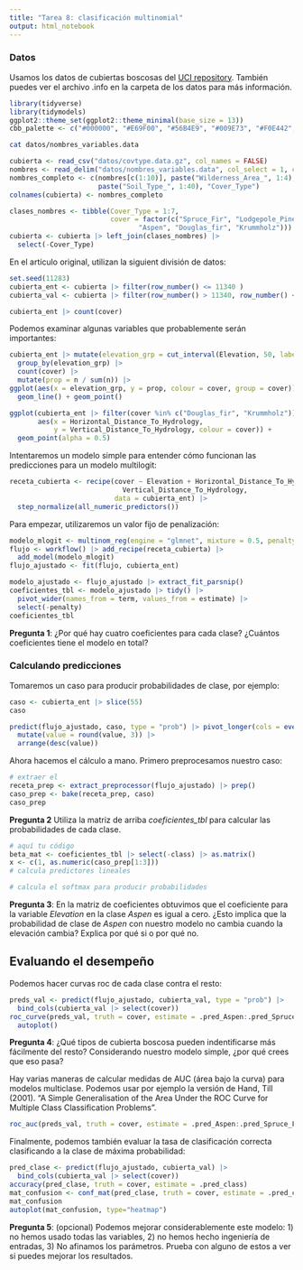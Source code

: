 ```yaml
---
title: "Tarea 8: clasificación multinomial"
output: html_notebook
---
```



### Datos

Usamos los datos de cubiertas boscosas del [UCI repository](https://archive.ics.uci.edu/ml/datasets/covertype). 
También puedes ver el archivo .info en la carpeta de los datos para más información.

```r
library(tidyverse)
library(tidymodels)
ggplot2::theme_set(ggplot2::theme_minimal(base_size = 13))
cbb_palette <- c("#000000", "#E69F00", "#56B4E9", "#009E73", "#F0E442", "#0072B2", "#D55E00", "#CC79A7")

```

```bash
cat datos/nombres_variables.data 
```


```r
cubierta <- read_csv("datos/covtype.data.gz", col_names = FALSE)
nombres <- read_delim("datos/nombres_variables.data", col_select = 1, col_names = FALSE) |> pull(1)
nombres_completo <- c(nombres[c(1:10)], paste("Wilderness_Area_", 1:4),
                      paste("Soil_Type_", 1:40), "Cover_Type")
colnames(cubierta) <- nombres_completo
```


```r
clases_nombres <- tibble(Cover_Type = 1:7,
                         cover = factor(c("Spruce_Fir", "Lodgepole_Pine", "Ponderosa_Pine", "Cottonwood_Willow",
                                "Aspen", "Douglas_fir", "Krummholz")))
cubierta <- cubierta |> left_join(clases_nombres) |> 
  select(-Cover_Type)
```

En el artículo original, utilizan la siguient división de datos:

```r
set.seed(11283)
cubierta_ent <- cubierta |> filter(row_number() <= 11340 )
cubierta_val <- cubierta |> filter(row_number() > 11340, row_number() <= 11340 + 3780)

```

```r
cubierta_ent |> count(cover)
```

Podemos examinar algunas variables que probablemente serán importantes:

```r
cubierta_ent |> mutate(elevation_grp = cut_interval(Elevation, 50, labels = FALSE)) |> 
  group_by(elevation_grp) |> 
  count(cover) |> 
  mutate(prop = n / sum(n)) |> 
ggplot(aes(x = elevation_grp, y = prop, colour = cover, group = cover)) +
  geom_line() + geom_point()
```

```r
ggplot(cubierta_ent |> filter(cover %in% c("Douglas_fir", "Krummholz")), 
       aes(x = Horizontal_Distance_To_Hydrology, 
           y = Vertical_Distance_To_Hydrology, colour = cover)) +
  geom_point(alpha = 0.5) 
```

Intentaremos un modelo simple para entender cómo funcionan las predicciones
para un modelo multilogit:


```r
receta_cubierta <- recipe(cover ~ Elevation + Horizontal_Distance_To_Hydrology + 
                            Vertical_Distance_To_Hydrology,
                          data = cubierta_ent) |> 
  step_normalize(all_numeric_predictors())
```

Para empezar, utilizaremos un valor fijo de penalización:

```r
modelo_mlogit <- multinom_reg(engine = "glmnet", mixture = 0.5, penalty = 0.001, mode = "classification")
flujo <- workflow() |> add_recipe(receta_cubierta) |> 
  add_model(modelo_mlogit)
flujo_ajustado <- fit(flujo, cubierta_ent)
```


```r
modelo_ajustado <- flujo_ajustado |> extract_fit_parsnip()
coeficientes_tbl <- modelo_ajustado |> tidy() |> 
  pivot_wider(names_from = term, values_from = estimate) |> 
  select(-penalty)
coeficientes_tbl
```

**Pregunta 1**: ¿Por qué hay cuatro coeficientes para cada clase? ¿Cuántos coeficientes
tiene el modelo en total? 


### Calculando predicciones

Tomaremos un caso para producir probabilidades de clase, por ejemplo:

```r
caso <- cubierta_ent |> slice(55)
caso
```

```r
predict(flujo_ajustado, caso, type = "prob") |> pivot_longer(cols = everything(), names_to = "prob") |>
  mutate(value = round(value, 3)) |> 
  arrange(desc(value))
```

Ahora hacemos el cálculo a mano. Primero preprocesamos nuestro caso:

```r
# extraer el
receta_prep <- extract_preprocessor(flujo_ajustado) |> prep()
caso_prep <- bake(receta_prep, caso)
caso_prep
```
**Pregunta 2** Utiliza la matriz de arriba *coeficientes_tbl* para calcular las
probabilidades de cada clase.

```r
# aquí tu código
beta_mat <- coeficientes_tbl |> select(-class) |> as.matrix()
x <- c(1, as.numeric(caso_prep[1:3]))
# calcula predictores lineales

# calcula el softmax para producir probabilidades

```


**Pregunta 3**: En la matriz de coeficientes obtuvimos que el coeficiente para la variable
*Elevation* en la clase *Aspen* es igual a cero. ¿Esto implica que la probabilidad de clase
de *Aspen* con nuestro modelo no cambia cuando la elevación cambia? Explica por qué si o por qué no.

## Evaluando el desempeño

Podemos hacer curvas roc de cada clase contra el resto:

```r
preds_val <- predict(flujo_ajustado, cubierta_val, type = "prob") |> 
  bind_cols(cubierta_val |> select(cover))
roc_curve(preds_val, truth = cover, estimate = .pred_Aspen:.pred_Spruce_Fir) |> 
  autoplot()
```


**Pregunta 4**: ¿Qué tipos de cubierta boscosa pueden indentificarse más fácilmente del resto?
Considerando nuestro modelo simple, ¿por qué crees que eso pasa? 

Hay varias maneras de calcular medidas de AUC (área bajo la curva) para modelos multiclase. Podemos
usar por ejemplo la versión de Hand, Till (2001). "A Simple Generalisation of the Area Under the ROC Curve for Multiple Class Classification Problems".

```r
roc_auc(preds_val, truth = cover, estimate = .pred_Aspen:.pred_Spruce_Fir)
```

Finalmente, podemos también evaluar la tasa de clasificación correcta clasificando a 
la clase de máxima probabilidad:

```r
pred_clase <- predict(flujo_ajustado, cubierta_val) |> 
  bind_cols(cubierta_val |> select(cover))
accuracy(pred_clase, truth = cover, estimate = .pred_class)
mat_confusion <- conf_mat(pred_clase, truth = cover, estimate = .pred_class)
mat_confusion
autoplot(mat_confusion, type="heatmap")
```



**Pregunta 5**: (opcional) Podemos mejorar considerablemente este modelo: 1) no hemos usado todas las
variables, 2) no hemos hecho ingeniería de entradas, 3) No afinamos los parámetros.
Prueba con alguno de estos a ver si puedes mejorar los resultados.



